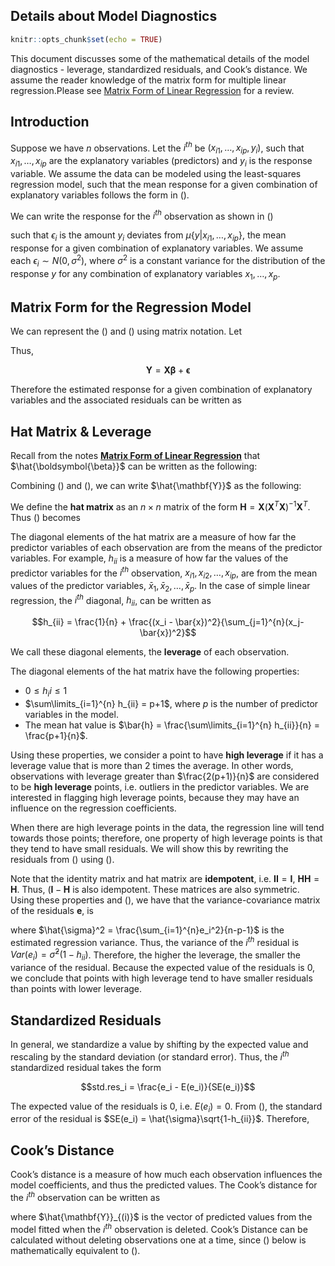 ## Details about Model Diagnostics

```r
knitr::opts_chunk$set(echo = TRUE)
```

This document discusses some of the mathematical details of the model diagnostics - leverage, standardized residuals, and Cook's distance. We assume the reader knowledge of the matrix form for multiple linear regression.Please see [Matrix Form of Linear Regression](https://github.com/STA210-Sp19/supplemental-notes/blob/master/regression-basics-matrix.pdf) for a review.

## Introduction 

Suppose we have $n$ observations. Let the $i^{th}$ be $(x_{i1}, \ldots, x_{ip}, y_i)$, such that $x_{i1}, \ldots, x_{ip}$ are the explanatory variables (predictors) and $y_i$ is the response variable. We assume the data can be modeled using the least-squares regression model, such that the mean response for a given combination of explanatory variables follows the form in (\ref{basic_model}).

\begin{equation}
\label{basic_model}
y = \beta_0 + \beta_1 x_1 + \dots + \beta_p x_p 
\end{equation}

We can write the response for the $i^{th}$ observation as shown in (\ref{ind_response})

\begin{equation}
\label{ind_response}
y_i = \beta_0 + \beta_1 x_{i1} + \dots + \beta_p x_{ip} + \epsilon_i 
\end{equation}

such that $\epsilon_i$ is the amount $y_i$ deviates from $\mu\{y|x_{i1}, \ldots, x_{ip}\}$, the mean response for a given combination of explanatory variables. We assume each $\epsilon_i \sim N(0,\sigma^2)$, where $\sigma^2$ is a constant variance for the distribution of the response $y$ for any combination of explanatory variables $x_1, \ldots, x_p$. 

## Matrix Form for the Regression Model 

We can represent the (\ref{basic_model}) and (\ref{ind_response}) using matrix notation. Let 

\begin{equation}
\label{matrix notation}
\mathbf{Y} = \begin{bmatrix}y_1 \\ y_2 \\ \vdots \\y_n\end{bmatrix} 
\hspace{15mm}
\mathbf{X} = \begin{bmatrix}x_{11} & x_{12} & \dots & x_{1p} \\
x_{21} & x_{22} & \dots & x_{2p} \\
\vdots & \vdots & \ddots & \vdots\\
x_{n1} & x_{n2} & \dots & x_{np} \end{bmatrix}
\hspace{15mm}
\boldsymbol{\beta}= \begin{bmatrix}\beta_0 \\ \beta_1 \\ \vdots \\ \beta_p \end{bmatrix} 
\hspace{15mm}
\boldsymbol{\epsilon}= \begin{bmatrix}\epsilon_1 \\ \epsilon_2 \\ \vdots \\ \epsilon_n \end{bmatrix}
\end{equation}

Thus, 

$$\mathbf{Y} = \mathbf{X}\boldsymbol{\beta} + \mathbf{\epsilon}$$

Therefore the estimated response for a given combination of explanatory variables and the associated residuals can be written as

\begin{equation}
\label{matrix_mean}
\hat{\mathbf{Y}} = \mathbf{X}\hat{\boldsymbol{\beta}} \hspace{10mm} \mathbf{e} = \mathbf{Y} - \mathbf{X}\hat{\boldsymbol{\beta}}
\end{equation}

## Hat Matrix & Leverage

Recall from the notes [**Matrix Form of Linear Regression**](https://github.com/STA210-Sp19/supplemental-notes/blob/master/regression-basics-matrix.pdf) that $\hat{\boldsymbol{\beta}}$ can be written as the following: 

\begin{equation}
\label{beta-hat}
\hat{\boldsymbol{\beta}} = (\mathbf{X}^T\mathbf{X})^{-1}\mathbf{X}^T\mathbf{Y}
\end{equation}

Combining (\ref{matrix_mean}) and (\ref{beta-hat}), we can write $\hat{\mathbf{Y}}$ as the following: 

\begin{equation}
\label{y-hat}
\begin{aligned}
\hat{\mathbf{Y}} &= \mathbf{X}\hat{\boldsymbol{\beta}} \\[10pt]
&= \mathbf{X}(\mathbf{X}^T\mathbf{X})^{-1}\mathbf{X}^T\mathbf{Y}\\
\end{aligned}
\end{equation}

We define the **hat matrix** as an $n \times n$ matrix of the form $\mathbf{H} = \mathbf{X}(\mathbf{X}^T\mathbf{X})^{-1}\mathbf{X}^T$. Thus (\ref{y-hat}) becomes 

\begin{equation}
\label{y-hat-matrix}
\hat{\mathbf{Y}} = \mathbf{H}\mathbf{Y}
\end{equation}

The diagonal elements of the hat matrix are a measure of how far the predictor variables of each observation are from the means of the predictor variables. For example, $h_{ii}$ is a measure of how far the values of the predictor variables for the $i^{th}$ observation, $x_{i1}, x_{i2}, \ldots, x_{ip}$, are from the mean values of the predictor variables, $\bar{x}_1, \bar{x}_2, \ldots, \bar{x}_p$. In the case of simple linear regression, the $i^{th}$ diagonal, $h_{ii}$, can be written as

$$h_{ii} =  \frac{1}{n} + \frac{(x_i - \bar{x})^2}{\sum_{j=1}^{n}(x_j-\bar{x})^2}$$

We call these diagonal elements, the **leverage** of each observation. 

The diagonal elements of the hat matrix have the following properties: 

- $0 \leq h_ii \leq 1$
- $\sum\limits_{i=1}^{n} h_{ii} = p+1$, where $p$ is the number of predictor variables in the model.
- The mean hat value is $\bar{h} = \frac{\sum\limits_{i=1}^{n} h_{ii}}{n} = \frac{p+1}{n}$. 

Using these properties, we consider a point to have **high leverage** if it has a leverage value that is more than 2 times the average. In other words, observations with leverage greater than $\frac{2(p+1)}{n}$ are considered to be **high leverage** points, i.e. outliers in the predictor variables. We are interested in flagging high leverage points, because they may have an influence on the regression coefficients. 

When there are high leverage points in the data, the regression line will tend towards those points; therefore, one property of high leverage points is that they tend to have small residuals. We will show this by rewriting the residuals from (\ref{matrix_mean}) using (\ref{y-hat-matrix}).

\begin{equation}
\label{resid-hat}
\begin{aligned}
\mathbf{e} &= \mathbf{Y} - \hat{\mathbf{Y}} \\[10pt]
& = \mathbf{Y} - \mathbf{H}\mathbf{Y} \\[10pt]
&= (1-\mathbf{H})\mathbf{Y}
\end{aligned}
\end{equation}

Note that the identity matrix and hat matrix are **idempotent**, i.e. $\mathbf{I}\mathbf{I} = \mathbf{I}$, $\mathbf{H}\mathbf{H} = \mathbf{H}$. Thus, $(\mathbf{I} - \mathbf{H}$ is also idempotent. These matrices are also symmetric. Using these properties and  (\ref{resid-hat}), we have that the variance-covariance matrix of the residuals $\boldsymbol{e}$, is 


\begin{equation}
\label{resid-var}
\begin{aligned}
Var(\mathbf{e}) &= \mathbf{e}\mathbf{e}^T \\[10pt]
&=  (1-\mathbf{H})Var(\mathbf{Y})^T(1-\mathbf{H})^T \\[10pt]
&= (1-\mathbf{H})\hat{\sigma}^2(1-\mathbf{H})^T  \\[10pt]
&= \hat{\sigma}^2(1-\mathbf{H})(1-\mathbf{H})  \\[10pt]
&= \hat{\sigma}^2(1-\mathbf{H})
\end{aligned}
\end{equation}

where $\hat{\sigma}^2 = \frac{\sum_{i=1}^{n}e_i^2}{n-p-1}$ is the estimated regression variance. Thus, the variance of the $i^{th}$ residual is $Var(e_i) = \hat{\sigma}^2(1-h_{ii})$. Therefore, the higher the leverage, the smaller the variance of the residual. Because the expected value of the residuals is 0, we conclude that points with high leverage tend to have smaller residuals than points with lower leverage.

## Standardized Residuals 

In general, we standardize a value by shifting by the expected value and rescaling by the standard deviation (or standard error). Thus, the $i^{th}$ standardized residual takes the form 

$$std.res_i = \frac{e_i - E(e_i)}{SE(e_i)}$$

The expected value of the residuals is 0, i.e. $E(e_i) = 0$. From (\ref{resid-var}), the standard error of the residual is $SE(e_i) = \hat{\sigma}\sqrt{1-h_{ii}}$. Therefore, 

\begin{equation}
\label{std.resid.}
std.res_i = \frac{e_i}{\hat{\sigma}\sqrt{1-h_{ii}}}
\end{equation}

## Cook's Distance

Cook's distance is a measure of how much each observation influences the model coefficients, and thus the predicted values. The Cook's distance for the $i^{th}$ observation can be written as 

\begin{equation}
\label{cooksd}
D_i = \frac{(\hat{\mathbf{Y}} -\hat{\mathbf{Y}}_{(i)})^T(\hat{\mathbf{Y}} -\hat{\mathbf{Y}}_{(i)})}{(p+1)\hat{\sigma}}
\end{equation}

where $\hat{\mathbf{Y}}_{(i)}$ is the vector of predicted values from the model fitted when the $i^{th}$ observation is deleted. Cook's Distance can be calculated without deleting observations one at a time, since (\ref{cooksd-v2}) below is mathematically equivalent to  (\ref{cooksd}). 

\begin{equation}
\label{cooksd-v2}
D_i = \frac{1}{p+1}std.res_i^2\Bigg[\frac{h_{ii}}{(1-h_{ii})}\Bigg] = \frac{e_i^2}{(p+1)\hat{\sigma}^2(1-h_{ii})}\Bigg[\frac{h_{ii}}{(1-h_{ii})}\Bigg]
\end{equation}





